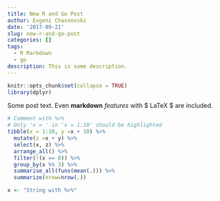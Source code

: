 ```yaml
---
title: New R and Go Post
author: Evgeni Chasnovski
date: '2017-09-21'
slug: new-r-and-go-post
categories: []
tags:
  - R Markdown
  - go
description: This is some description.
---
```


```r
knitr::opts_chunk$set(collapse = TRUE)
library(dplyr)
```


Some post text. Even __markdown__ _features_ with $ LaTeX $ are included.

```r
# Comment with %>%
# Only 'x = ' in 'x = 1:10' should be highlighted
tibble(x = 1:10, y =x + 10) %>%
  mutate(z =x + y) %>%
  select(x, z) %>%
  arrange_all() %>%
  filter(!(x == 0)) %>%
  group_by(x %% 3) %>%
  summarise_all(funs(mean(.))) %>%
  summarize(nrow=nrow(.))

x <- "String with %>%"
```


